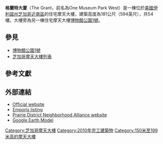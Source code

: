 {{Infobox building
| name                = 格蘭特大廈<br>The Grant
| native_name         = 
| native_name_lang    = 
| image               = One Museum Park and One Museum Park West in 2011.JPG
| image_size          = 250px
| image_alt           = 
| caption             = 從[[格蘭特公園|格蘭特公園]]望向[[博物館公園1號|博物館公園1號]](圖左)與格蘭特大廈(圖右)
| image_map           = 
| map_alt             = 
| map_caption         = 
| former_names        = One Museum Park West
| location            = {{USA}}[[芝加哥|芝加哥]]羅斯福路與印第安納大道口
|latd                 = 41.867100
|longd                = -87.622250
|iso_region           = US
|coordinates_display  = title
| status              = 完工
| start_date          = 2007年
| completion_date     = 2010年
| est_completion      = 
| topped_out          = 
| opening             = 2010年
| demolished_date     = 
| destruction_date    = 
| cancelled           = 
| building_type       = 住宅
| antenna_spire       = 
| roof                = 181公尺（594英尺）<ref>http://www.emporis.com/building/one-museum-park-west-chicago-il-usa</ref>
| top_floor           = 
| floor_count         = 54層
| elevator_count      = 5
| cost                = 
| floor_area          = 
| architect           = Pappageorge/Haymes, Ltd<ref>[http://www.pappageorgehaymes.com/ Pappageorge Haymes, Ltd.], Chicago, USA.</ref>
| structural_engineer = 
| main_contractor     = 
| developer           = 
| owner               = 
| management          = 
| references          = 
}}

'''格蘭特大廈'''（The Grant，前名為One Museum Park West）是一棟位於[[美國|美國]][[伊利諾州|伊利諾州]][[芝加哥|芝加哥]][[近南區_(芝加哥)|近南區]]的住宅摩天大樓，建築高度為181公尺（594英尺），共54樓。大樓旁為另一棟住宅摩天大樓[[博物館公園1號|博物館公園1號]]。

==參見==
*[[博物館公園1號|博物館公園1號]]
*[[芝加哥摩天大樓列表|芝加哥摩天大樓列表]]

==參考文獻==
{{reflist}}

== 外部連結 ==
*[https://web.archive.org/web/20070218191746/http://www.onemuseumpark.com/ Official website]
*[http://www.emporis.com/en/wm/bu/?id=1museumparkwest-chicago-il-usa Emporis listing] {{Wayback|url=http://www.emporis.com/en/wm/bu/?id=1museumparkwest-chicago-il-usa |date=20071019124244 }}
*[http://www.pdnachicago.com Prairie District Neighborhood Alliance website] {{Wayback|url=http://www.pdnachicago.com/ |date=20200221204342 }}
*[http://sketchup.google.com/3dwarehouse/details?mid=88977c34fdf97e06a60c75eb5213287 Google Earth Model] {{Wayback|url=http://sketchup.google.com/3dwarehouse/details?mid=88977c34fdf97e06a60c75eb5213287 |date=20121018201310 }}

{{Struct-stub}}

[[Category:芝加哥摩天大樓|Category:芝加哥摩天大樓]]
[[Category:2010年完工建築物|Category:2010年完工建築物]]
[[Category:150米至199米高的摩天大樓|Category:150米至199米高的摩天大樓]]